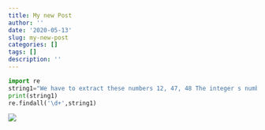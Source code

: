 ```yaml
---
title: My new Post
author: ''
date: '2020-05-13'
slug: my-new-post
categories: []
tags: []
description: ''
---
```


```python
import re 
string1="We have to extract these numbers 12, 47, 48 The integer s numbers are also interesting: 189 2036 314\',\' is a separator , so please extract these numbers 125,789,1450 and also these 56 4,90456 We like to offer you 7890$ per month in order to complet e this task... we are joking"
print(string1)
re.findall('\d+',string1)


```
![](/blog/2020-05-13-my-new-post_files/Screen Shot 2020-05-15 at 12.58.56 PM.png)

```r

```

